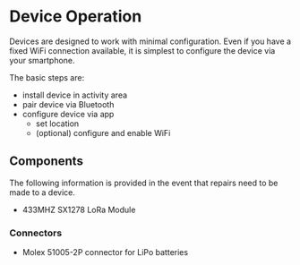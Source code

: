 # Device Operation

Devices are designed to work with minimal configuration.
Even if you have a fixed WiFi connection available,
it is simplest to configure the device via your smartphone.

The basic steps are:

- install device in activity area
- pair device via Bluetooth
- configure device via app
  - set location
  - (optional) configure and enable WiFi



## Components

The following information is provided in the event that repairs need to be
made to a device.

- 433MHZ SX1278 LoRa Module

### Connectors 

- Molex 51005-2P connector for LiPo batteries
